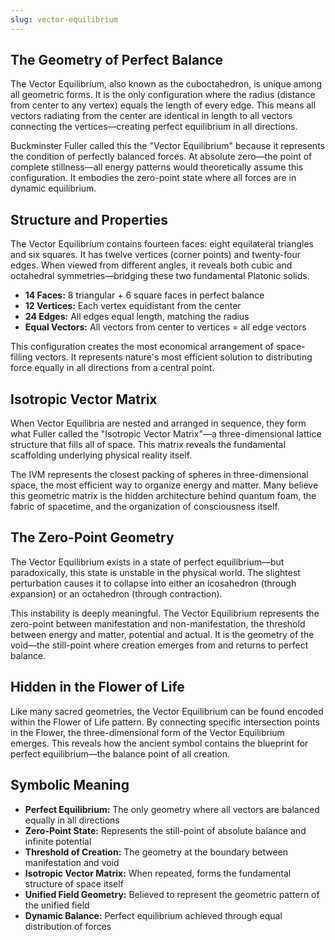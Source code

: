 ```yaml
---
slug: vector-equilibrium
---
```


<Section title="The Geometry of Perfect Balance">

## The Geometry of Perfect Balance

The Vector Equilibrium, also known as the cuboctahedron, is unique among all geometric forms. It is the only configuration where the radius (distance from center to any vertex) equals the length of every edge. This means all vectors radiating from the center are identical in length to all vectors connecting the vertices—creating perfect equilibrium in all directions.

Buckminster Fuller called this the "Vector Equilibrium" because it represents the condition of perfectly balanced forces. At absolute zero—the point of complete stillness—all energy patterns would theoretically assume this configuration. It embodies the zero-point state where all forces are in dynamic equilibrium.

</Section>

<Section title="Structure and Properties">

## Structure and Properties

The Vector Equilibrium contains fourteen faces: eight equilateral triangles and six squares. It has twelve vertices (corner points) and twenty-four edges. When viewed from different angles, it reveals both cubic and octahedral symmetries—bridging these two fundamental Platonic solids.

- **14 Faces:** 8 triangular + 6 square faces in perfect balance
- **12 Vertices:** Each vertex equidistant from the center
- **24 Edges:** All edges equal length, matching the radius
- **Equal Vectors:** All vectors from center to vertices = all edge vectors

This configuration creates the most economical arrangement of space-filling vectors. It represents nature's most efficient solution to distributing force equally in all directions from a central point.

</Section>

<Section title="Isotropic Vector Matrix">

## Isotropic Vector Matrix

When Vector Equilibria are nested and arranged in sequence, they form what Fuller called the "Isotropic Vector Matrix"—a three-dimensional lattice structure that fills all of space. This matrix reveals the fundamental scaffolding underlying physical reality itself.

The IVM represents the closest packing of spheres in three-dimensional space, the most efficient way to organize energy and matter. Many believe this geometric matrix is the hidden architecture behind quantum foam, the fabric of spacetime, and the organization of consciousness itself.

</Section>

<Section title="The Zero-Point Geometry">

## The Zero-Point Geometry

The Vector Equilibrium exists in a state of perfect equilibrium—but paradoxically, this state is unstable in the physical world. The slightest perturbation causes it to collapse into either an icosahedron (through expansion) or an octahedron (through contraction).

This instability is deeply meaningful. The Vector Equilibrium represents the zero-point between manifestation and non-manifestation, the threshold between energy and matter, potential and actual. It is the geometry of the void—the still-point where creation emerges from and returns to perfect balance.

</Section>

<Section title="Hidden in the Flower of Life">

## Hidden in the Flower of Life

Like many sacred geometries, the Vector Equilibrium can be found encoded within the Flower of Life pattern. By connecting specific intersection points in the Flower, the three-dimensional form of the Vector Equilibrium emerges. This reveals how the ancient symbol contains the blueprint for perfect equilibrium—the balance point of all creation.

</Section>

<Section title="Symbolic Meaning">

## Symbolic Meaning

- **Perfect Equilibrium:** The only geometry where all vectors are balanced equally in all directions
- **Zero-Point State:** Represents the still-point of absolute balance and infinite potential
- **Threshold of Creation:** The geometry at the boundary between manifestation and void
- **Isotropic Vector Matrix:** When repeated, forms the fundamental structure of space itself
- **Unified Field Geometry:** Believed to represent the geometric pattern of the unified field
- **Dynamic Balance:** Perfect equilibrium achieved through equal distribution of forces

</Section>
